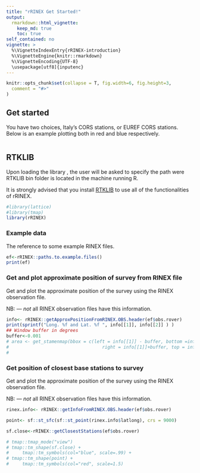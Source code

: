 ```yaml
---
title: "rRINEX Get Started!"
output: 
  rmarkdown::html_vignette:
    keep_md: true 
    toc: true
self_contained: no
vignette: >
  %\VignetteIndexEntry{rRINEX-introduction}
  %\VignetteEngine{knitr::rmarkdown}
  %\VignetteEncoding{UTF-8}
  \usepackage[utf8]{inputenc} 
---
```


```r
knitr::opts_chunk$set(collapse = T, fig.width=6, fig.height=3,
  comment = "#>"
) 
```
  
## Get started  

You  have two choices, Italy's CORS stations, or EUREF CORS stations.  
Below is an example plotting both in red and blue respectively.


```r



```


## RTKLIB

Upon loading the library , the user will be asked to specify the path were RTKLIB bin folder is located in the machine running R.  

It is strongly advised that you install  [RTKLIB](http://www.rtklib.com){target=_blank} to use all of the functionalities of rRINEX.  


```r
#library(lattice)
#library(tmap) 
library(rRINEX)
```

### Example data  

The reference to some example  RINEX files.  

```r
ef<-rRINEX::paths.to.example.files()
print(ef)
```

### Get and plot approximate  position of survey from RINEX file  

Get and plot the approximate position of the survey using the 
RINEX observation file.   

NB: --- *not* all RINEX observation files have this information.

```r
info<- rRINEX::getApproxPositionFromRINEX.OBS.header(ef$obs.rover)
print(sprintf("Long. %f and Lat. %f ", info[[1]], info[[2]] ) ) 
## Window buffer in degrees
buffer<-0.001
# area <- get_stamenmap(bbox = c(left = info[[1]] - buffer, bottom =info[[2]] - buffer, 
#                                   right = info[[1]]+buffer, top = info[[2]] + buffer), zoom=14)
#  
```


### Get position of closest base stations to survey  

Get and plot the approximate position of the survey using the 
RINEX observation file.   

NB: --- *not* all RINEX observation files have this information.

```r
rinex.info<- rRINEX::getInfoFromRINEX.OBS.header(ef$obs.rover)

point<- sf::st_sfc(sf::st_point(rinex.info$latlong), crs = 9000)

sf.close<-rRINEX::getClosestStations(ef$obs.rover)

# tmap::tmap_mode("view")
# tmap::tm_shape(sf.close) +
#     tmap::tm_symbols(col="blue", scale=.99) +
# tmap::tm_shape(point) +
#     tmap::tm_symbols(col="red", scale=1.5)
```
